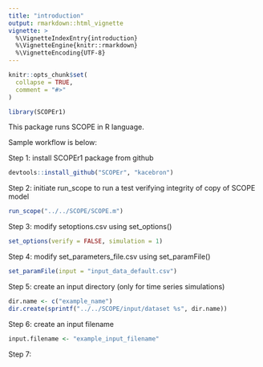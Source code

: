 ```yaml
---
title: "introduction"
output: rmarkdown::html_vignette
vignette: >
  %\VignetteIndexEntry{introduction}
  %\VignetteEngine{knitr::rmarkdown}
  %\VignetteEncoding{UTF-8}
---
```


```r
knitr::opts_chunk$set(
  collapse = TRUE,
  comment = "#>"
)
```

```r
library(SCOPEr1)
```

This package runs SCOPE in R language. 

Sample workflow is below:

Step 1: install SCOPEr1 package from github
```r
devtools::install_github("SCOPEr", "kacebron")
```
Step 2: initiate run_scope to run a test verifying integrity of copy of SCOPE model
```r
run_scope("../../SCOPE/SCOPE.m")
```
Step 3: modify setoptions.csv using set_options()
``` r
set_options(verify = FALSE, simulation = 1)
```
Step 4: modify set_parameters_file.csv using set_paramFile()
``` r
set_paramFile(input = "input_data_default.csv")
```
Step 5: create an input directory (only for time series simulations)
```r
dir.name <- c("example_name")
dir.create(sprintf("../../SCOPE/input/dataset %s", dir.name))
```
Step 6: create an input filename
```r
input.filename <- "example_input_filename"
```
Step 7: 
